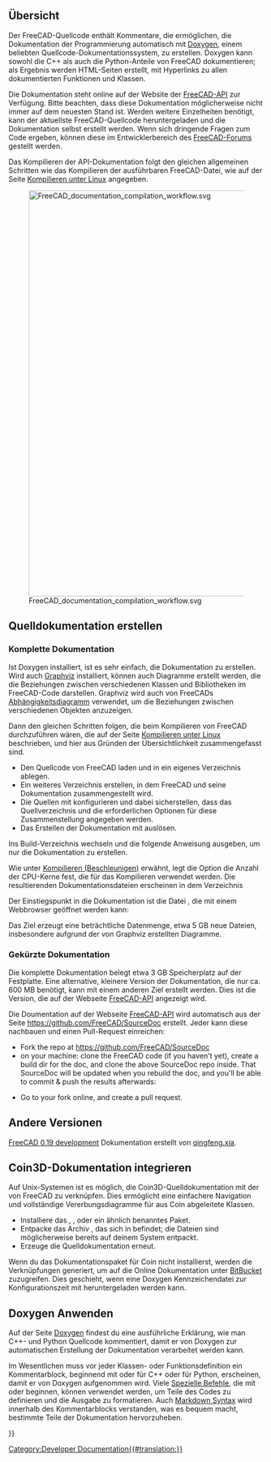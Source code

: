 <languages/>

{{Docnav/de
|[[Extra_python_modules/de|Zusätzliche Python-Module]]
|[[Contributors/de|Mitwirkende]]
}}

{{TOCright}}

<span id="Overview"></span>
==Übersicht==

Der FreeCAD-Quellcode enthält Kommentare, die ermöglichen, die Dokumentation der Programmierung automatisch mit [[Doxygen/de|Doxygen]], einem beliebten Quellcode-Dokumentationssystem, zu erstellen. Doxygen kann sowohl die C++ als auch die Python-Anteile von FreeCAD dokumentieren; als Ergebnis werden HTML-Seiten erstellt, mit Hyperlinks zu allen dokumentierten Funktionen und Klassen.

Die Dokumentation steht online auf der Website der [https://freecad.github.io/SourceDoc/ FreeCAD-API] zur Verfügung. Bitte beachten, dass diese Dokumentation möglicherweise nicht immer auf dem neuesten Stand ist. Werden weitere Einzelheiten benötigt, kann der aktuellste FreeCAD-Quellcode heruntergeladen und die Dokumentation selbst erstellt werden. Wenn sich dringende Fragen zum Code ergeben, können diese im Entwicklerbereich des [https://forum.freecad.org/index.php FreeCAD-Forums] gestellt werden.

Das Kompilieren der API-Dokumentation folgt den gleichen allgemeinen Schritten wie das Kompilieren der ausführbaren FreeCAD-Datei, wie auf der Seite [[Compile_on_Linux/Unix/de|Kompilieren unter Linux]] angegeben.

[[File:FreeCAD_documentation_compilation_workflow.svg|800px]]

{{Caption|Allgemeiner Arbeitsablauf zum Erstellen der Dokumentation der Programmierung von FreeCAD. Die Pakete Doxygen und Graphviz müssen sich im System befinden, ebenso wie der FreeCAD-Quellcode selbst. CMake konfiguriert das System so, dass mit einer einzigen make-Anweisung die Dokumentation für das gesamte Projekt in viele HTML-Dateien mit Diagrammen übersetzt wird.}}

<span id="Build_source_documentation"></span>
== Quelldokumentation erstellen ==

<span id="Complete_documentation"></span>
=== Komplette Dokumentation ===

Ist Doxygen installiert, ist es sehr einfach, die Dokumentation zu erstellen. Wird auch [https://www.graphviz.org/ Graphviz] installiert, können auch Diagramme erstellt werden, die die Beziehungen zwischen verschiedenen Klassen und Bibliotheken im FreeCAD-Code darstellen. Graphviz wird auch von FreeCADs [[Std_DependencyGraph/de|Abhängigkeitsdiagramm]] verwendet, um die Beziehungen zwischen verschiedenen Objekten anzuzeigen.

{{Code|code=
sudo apt install doxygen graphviz
}}

Dann den gleichen Schritten folgen, die beim Kompilieren von FreeCAD durchzuführen wären, die auf der Seite [[Compile_on_Linux/de|Kompilieren unter Linux]] beschrieben, und hier aus Gründen der Übersichtlichkeit zusammengefasst sind.
* Den Quellcode von FreeCAD laden und in ein eigenes Verzeichnis {{incode|freecad-source}} ablegen.
* Ein weiteres Verzeichnis {{incode|freecad-build}} erstellen, in dem FreeCAD und seine Dokumentation zusammengestellt wird.
* Die Quellen mit {{incode|cmake}} konfigurieren und dabei sicherstellen, dass das Quellverzeichnis und die erforderlichen Optionen für diese Zusammenstellung angegeben werden.
* Das Erstellen der Dokumentation mit {{incode|make}} auslösen.

{{Code|code=
git clone https://github.com/FreeCAD/FreeCAD.git freecad-source
mkdir freecad-build
cd freecad-build
cmake -DBUILD_QT5=ON -DPYTHON_EXECUTABLE=/usr/bin/python3 ../freecad-source
}}

Ins Build-Verzeichnis wechseln und die folgende Anweisung ausgeben, um nur die Dokumentation zu erstellen.

{{Code|code=
make -j$(nproc --ignore=2) DevDoc
}}

Wie unter [[Compiling (Speeding up)/de|Kompilieren (Beschleunigen)]] erwähnt, legt die Option {{incode|-j}} die Anzahl der CPU-Kerne fest, die für das Kompilieren verwendet werden. Die resultierenden Dokumentationsdateien erscheinen in dem Verzeichnis

{{Code|code=
freecad-build/doc/SourceDocu/html/
}}

Der Einstiegspunkt in die Dokumentation ist die Datei {{incode|index.html}}, die mit einem Webbrowser geöffnet werden kann:

{{Code|code=
xdg-open freecad-build/doc/SourceDocu/html/index.html
}}

Das Ziel {{incode|DevDoc}} erzeugt eine beträchtliche Datenmenge, etwa 5 GB neue Dateien, insbesondere aufgrund der von Graphviz erstellten Diagramme.

<span id="Reduced_documentation"></span>
=== Gekürzte Dokumentation ===

Die komplette Dokumentation belegt etwa 3 GB Speicherplatz auf der Festplatte. Eine alternative, kleinere Version der Dokumentation, die nur ca. 600 MB benötigt, kann mit einem anderen Ziel erstellt werden. Dies ist die Version, die auf der Webseite [https://freecad.github.io/SourceDoc/ FreeCAD-API] angezeigt wird.

{{Code|code=
make -j$(nproc --ignore=2) WebDoc
}}

Die Doumentation auf der Webseite [https://freecad.github.io/SourceDoc/ FreeCAD-API] wird automatisch aus der Seite https://github.com/FreeCAD/SourceDoc erstellt. Jeder kann diese nachbauen und einen Pull-Request einreichen:

* Fork the repo at https://github.com/FreeCAD/SourceDoc
* on your machine: clone the FreeCAD code (if you haven't yet), create a build dir for the doc, and clone the above SourceDoc repo inside. That SourceDoc will be updated when you rebuild the doc, and you'll be able to commit & push the results afterwards:

{{Code|code=
git clone https://github.com/FreeCAD/FreeCAD
cd FreeCAD
mkdir build
cd build
mkdir -p doc/SourceDocu/html
cd doc/SourceDocu/html
git clone your-fork-url
cd ../../..
cmake -DBUILD_QT5=ON -DPYTHON_EXECUTABLE=/usr/bin/python3 ..
make WebDoc
cd doc/SourceDocu/html
git commit
git push
}}

* Go to your fork online, and create a pull request.

<span id="Other_versions"></span>
== Andere Versionen ==

[https://iesensor.com/FreeCADDoc/0.19/ FreeCAD 0.19 development] Dokumentation erstellt von [https://forum.freecad.org/viewtopic.php?t=12613 qingfeng.xia].

<span id="Integrate_Coin3D_documentation"></span>
==Coin3D-Dokumentation integrieren==

Auf Unix-Systemen ist es möglich, die Coin3D-Quelldokumentation mit der von FreeCAD zu verknüpfen. Dies ermöglicht eine einfachere Navigation und vollständige Vererbungsdiagramme für aus Coin abgeleitete Klassen.

*Installiere das {{incode|libcoin-doc}}, {{incode|libcoin80-doc}}, oder ein ähnlich benanntes Paket.
*Entpacke das Archiv {{incode|coin.tar.gz}}, das sich in {{incode|/usr/share/doc/libcoin-doc/html}} befindet; die Dateien sind möglicherweise bereits auf deinem System entpackt.
*Erzeuge die Quelldokumentation erneut.

Wenn du das Dokumentationspaket für Coin nicht installierst, werden die Verknüpfungen generiert, um auf die Online Dokumentation unter [https://coin3d.bitbucket.io/Coin/ BitBucket] zuzugreifen. Dies geschieht, wenn eine Doxygen Kennzeichendatei zur Konfigurationszeit mit {{incode|wget}} heruntergeladen werden kann.

<span id="Using_Doxygen"></span>
== Doxygen Anwenden ==

Auf der Seite [[Doxygen/de|Doxygen]] findest du eine ausführliche Erklärung, wie man C++- und Python Quellcode kommentiert, damit er von Doxygen zur automatischen Erstellung der Dokumentation verarbeitet werden kann.

Im Wesentlichen muss vor jeder Klassen- oder Funktionsdefinition ein Kommentarblock, beginnend mit {{incode|/**}} oder {{incode|///}} für C++ oder {{incode|##}} für Python, erscheinen, damit er von Doxygen aufgenommen wird. Viele [[Doxygen#Doxygen markup/de|Spezielle Befehle]], die mit {{incode|\}} oder {{incode|@}} beginnen, können verwendet werden, um Teile des Codes zu definieren und die Ausgabe zu formatieren. Auch [[Doxygen#Markdown support/de|Markdown Syntax]] wird innerhalb des Kommentarblocks verstanden, was es bequem macht, bestimmte Teile der Dokumentation hervorzuheben.

{{Code|code=
/**
 * Returns the name of the workbench object.
 */
std::string name() const;

/**
 * Set the name to the workbench object.
 */
void setName(const std::string&);

/// remove the added TaskWatcher
void removeTaskWatcher(void);
}}


{{Docnav/de
|[[Extra_python_modules/de|Zusätzliche Python-Module]]
|[[Contributors/de|Mitwirkende]]
}}

{{Userdocnavi{{#translation:}}}}
[[Category:Developer Documentation{{#translation:}}]]
{{clear}}